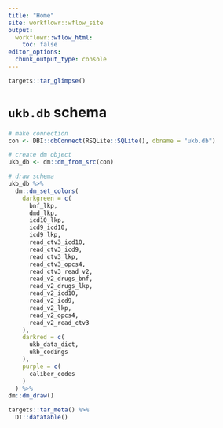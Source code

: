 ```yaml
---
title: "Home"
site: workflowr::wflow_site
output:
  workflowr::wflow_html:
    toc: false
editor_options:
  chunk_output_type: console
---
```


```r
targets::tar_glimpse()
```


# `ukb.db` schema

```r
# make connection
con <- DBI::dbConnect(RSQLite::SQLite(), dbname = "ukb.db")

# create dm object
ukb_db <- dm::dm_from_src(con)

# draw schema
ukb_db %>%
  dm::dm_set_colors(
    darkgreen = c(
      bnf_lkp,
      dmd_lkp,
      icd10_lkp,
      icd9_icd10,
      icd9_lkp,
      read_ctv3_icd10,
      read_ctv3_icd9,
      read_ctv3_lkp,
      read_ctv3_opcs4,
      read_ctv3_read_v2,
      read_v2_drugs_bnf,
      read_v2_drugs_lkp,
      read_v2_icd10,
      read_v2_icd9,
      read_v2_lkp,
      read_v2_opcs4,
      read_v2_read_ctv3
    ),
    darkred = c(
      ukb_data_dict,
      ukb_codings
    ),
    purple = c(
      caliber_codes
    )
  ) %>% 
dm::dm_draw()
```

```r
targets::tar_meta() %>% 
  DT::datatable()
```

